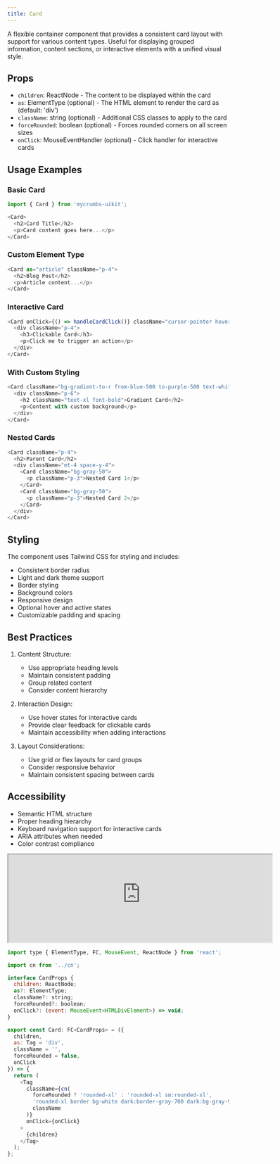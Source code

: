 ```yaml
---
title: Card 
---
```


A flexible container component that provides a consistent card layout with support for various content types. Useful for displaying grouped information, content sections, or interactive elements with a unified visual style.

## Props

- `children`: ReactNode - The content to be displayed within the card
- `as`: ElementType (optional) - The HTML element to render the card as (default: 'div')
- `className`: string (optional) - Additional CSS classes to apply to the card
- `forceRounded`: boolean (optional) - Forces rounded corners on all screen sizes
- `onClick`: MouseEventHandler (optional) - Click handler for interactive cards

## Usage Examples

### Basic Card
```javascript
import { Card } from 'mycrumbs-uikit';

<Card>
  <h2>Card Title</h2>
  <p>Card content goes here...</p>
</Card>
```

### Custom Element Type
```javascript
<Card as="article" className="p-4">
  <h2>Blog Post</h2>
  <p>Article content...</p>
</Card>
```

### Interactive Card
```javascript
<Card onClick={() => handleCardClick()} className="cursor-pointer hover:shadow-lg">
  <div className="p-4">
    <h3>Clickable Card</h3>
    <p>Click me to trigger an action</p>
  </div>
</Card>
```

### With Custom Styling
```javascript
<Card className="bg-gradient-to-r from-blue-500 to-purple-500 text-white">
  <div className="p-6">
    <h2 className="text-xl font-bold">Gradient Card</h2>
    <p>Content with custom background</p>
  </div>
</Card>
```

### Nested Cards
```javascript
<Card className="p-4">
  <h2>Parent Card</h2>
  <div className="mt-4 space-y-4">
    <Card className="bg-gray-50">
      <p className="p-3">Nested Card 1</p>
    </Card>
    <Card className="bg-gray-50">
      <p className="p-3">Nested Card 2</p>
    </Card>
  </div>
</Card>
```

## Styling

The component uses Tailwind CSS for styling and includes:
- Consistent border radius
- Light and dark theme support
- Border styling
- Background colors
- Responsive design
- Optional hover and active states
- Customizable padding and spacing

## Best Practices

1. Content Structure:
   - Use appropriate heading levels
   - Maintain consistent padding
   - Group related content
   - Consider content hierarchy

2. Interaction Design:
   - Use hover states for interactive cards
   - Provide clear feedback for clickable cards
   - Maintain accessibility when adding interactions

3. Layout Considerations:
   - Use grid or flex layouts for card groups
   - Consider responsive behavior
   - Maintain consistent spacing between cards

## Accessibility

- Semantic HTML structure
- Proper heading hierarchy
- Keyboard navigation support for interactive cards
- ARIA attributes when needed
- Color contrast compliance

<iframe 
  src="https://663a6564311e0ec20c42bab9-xlpxfwvbkd.chromatic.com/iframe.html?args=&id=components-card--default" 
  width="600" 
  height="200"
  className="flex rounded-xl"

></iframe>

```javascript
import type { ElementType, FC, MouseEvent, ReactNode } from 'react';

import cn from '../cn';

interface CardProps {
  children: ReactNode;
  as?: ElementType;
  className?: string;
  forceRounded?: boolean;
  onClick?: (event: MouseEvent<HTMLDivElement>) => void;
}

export const Card: FC<CardProps> = ({
  children,
  as: Tag = 'div',
  className = '',
  forceRounded = false,
  onClick
}) => {
  return (
    <Tag
      className={cn(
        forceRounded ? 'rounded-xl' : 'rounded-xl sm:rounded-xl',
        'rounded-xl border bg-white dark:border-gray-700 dark:bg-gray-900/90 ',
        className
      )}
      onClick={onClick}
    >
      {children}
    </Tag>
  );
};
